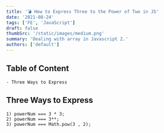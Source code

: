 ```yaml
---
title: '💣 How to Express Three to the Power of Two in JS'
date: '2021-08-24'
tags: ['FE', 'JavaScript']
draft: false
thumbSrc: '/static/images/medium.png'
summary: 'Dealing with array in Javascript 2.'
authors: ['default']
---
```


## Table of Content

```
- Three Ways to Express
```

## Three Ways to Express

```
1) powerNum === 3 * 3;
2) powerNum === 3**;
3) powerNum === Math.pow(3 , 2);
```

